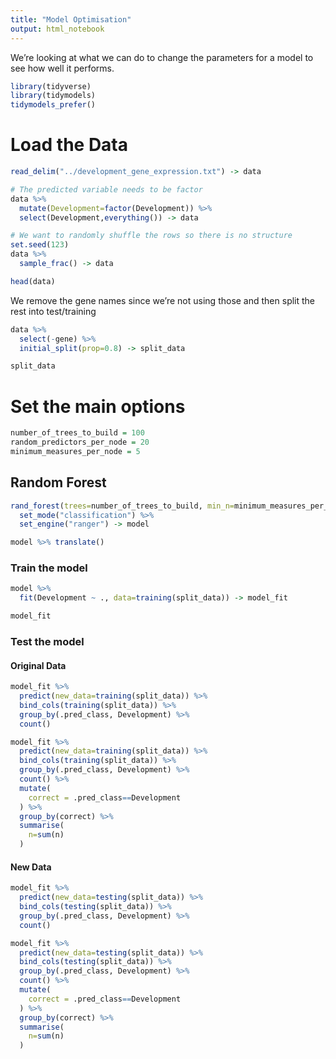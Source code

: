 ---
title: "Model Optimisation"
output: html_notebook
---

We're looking at what we can do to change the parameters for a model to see how well it performs.


```{r}
library(tidyverse)
library(tidymodels)
tidymodels_prefer()
```

Load the Data
=============

```{r}
read_delim("../development_gene_expression.txt") -> data

# The predicted variable needs to be factor
data %>%
  mutate(Development=factor(Development)) %>%
  select(Development,everything()) -> data

# We want to randomly shuffle the rows so there is no structure
set.seed(123)
data %>%
  sample_frac() -> data

head(data)

```

We remove the gene names since we're not using those and then split the rest into test/training

```{r}
data %>%
  select(-gene) %>%
  initial_split(prop=0.8) -> split_data

split_data
```

Set the main options
====================

```{r}
number_of_trees_to_build = 100
random_predictors_per_node = 20
minimum_measures_per_node = 5
```




Random Forest
-------------

```{r}
rand_forest(trees=number_of_trees_to_build, min_n=minimum_measures_per_node, mtry=random_predictors_per_node) %>%
  set_mode("classification") %>%
  set_engine("ranger") -> model

model %>% translate()
```

### Train the model

```{r}
model %>%
  fit(Development ~ ., data=training(split_data)) -> model_fit

model_fit
```

### Test the model

#### Original Data

```{r}
model_fit %>%
  predict(new_data=training(split_data)) %>%
  bind_cols(training(split_data)) %>%
  group_by(.pred_class, Development) %>%
  count() 
```

```{r}
model_fit %>%
  predict(new_data=training(split_data)) %>%
  bind_cols(training(split_data)) %>%
  group_by(.pred_class, Development) %>%
  count() %>%
  mutate(
    correct = .pred_class==Development
  ) %>%
  group_by(correct) %>%
  summarise(
    n=sum(n)
  )
```

#### New Data

```{r}
model_fit %>%
  predict(new_data=testing(split_data)) %>%
  bind_cols(testing(split_data)) %>%
  group_by(.pred_class, Development) %>%
  count()
```

```{r}
model_fit %>%
  predict(new_data=testing(split_data)) %>%
  bind_cols(testing(split_data)) %>%
  group_by(.pred_class, Development) %>%
  count() %>%
  mutate(
    correct = .pred_class==Development
  ) %>%
  group_by(correct) %>%
  summarise(
    n=sum(n)
  )
```
